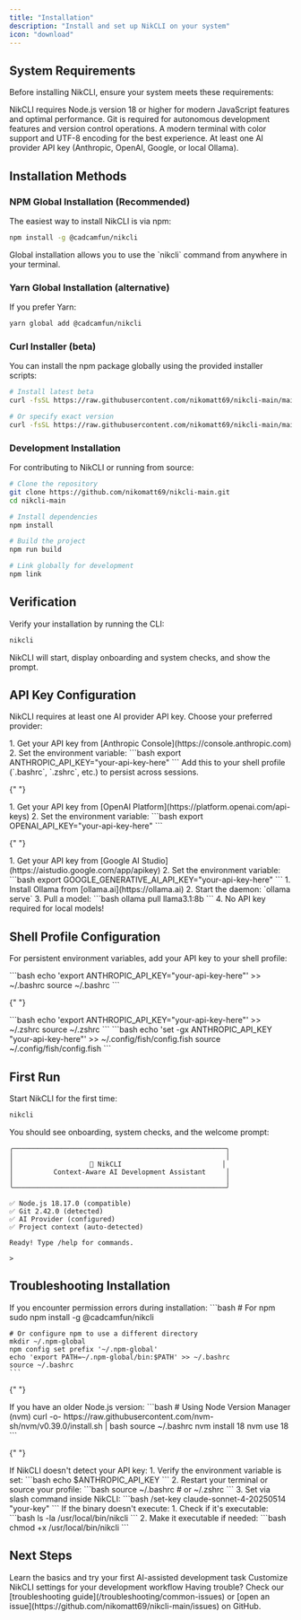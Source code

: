 ```yaml
---
title: "Installation"
description: "Install and set up NikCLI on your system"
icon: "download"
---
```


## System Requirements

Before installing NikCLI, ensure your system meets these requirements:

<CardGroup cols={2}>
  <Card title="Node.js 18+" icon="node-js">
    NikCLI requires Node.js version 18 or higher for modern JavaScript features
    and optimal performance.
  </Card>
  <Card title="Git" icon="git-alt">
    Git is required for autonomous development features and version control
    operations.
  </Card>
  <Card title="Terminal" icon="terminal">
    A modern terminal with color support and UTF-8 encoding for the best
    experience.
  </Card>
  <Card title="API Keys" icon="key">
    At least one AI provider API key (Anthropic, OpenAI, Google, or local
    Ollama).
  </Card>
</CardGroup>

## Installation Methods

### NPM Global Installation (Recommended)

The easiest way to install NikCLI is via npm:

```bash
npm install -g @cadcamfun/nikcli
```

<Note>
  Global installation allows you to use the `nikcli` command from anywhere in
  your terminal.
</Note>

### Yarn Global Installation (alternative)

If you prefer Yarn:

```bash
yarn global add @cadcamfun/nikcli
```

### Curl Installer (beta)

You can install the npm package globally using the provided installer scripts:

```bash
# Install latest beta
curl -fsSL https://raw.githubusercontent.com/nikomatt69/nikcli-main/main/installer/install.sh | bash

# Or specify exact version
curl -fsSL https://raw.githubusercontent.com/nikomatt69/nikcli-main/main/installer/install.sh | bash -s -- --version 0.3.3-beta
```

### Development Installation

For contributing to NikCLI or running from source:

```bash
# Clone the repository
git clone https://github.com/nikomatt69/nikcli-main.git
cd nikcli-main

# Install dependencies
npm install

# Build the project
npm run build

# Link globally for development
npm link
```

## Verification

Verify your installation by running the CLI:

```bash
nikcli
```

NikCLI will start, display onboarding and system checks, and show the prompt.

## API Key Configuration

NikCLI requires at least one AI provider API key. Choose your preferred provider:

<Tabs>
  <Tab title="Anthropic Claude (Recommended)">
    1. Get your API key from [Anthropic Console](https://console.anthropic.com)
    2. Set the environment variable:
    ```bash
    export ANTHROPIC_API_KEY="your-api-key-here"
    ```
    <Tip>
      Add this to your shell profile (`.bashrc`, `.zshrc`, etc.) to persist
      across sessions.
    </Tip>
  </Tab>

{" "}

<Tab title="OpenAI GPT">
  1. Get your API key from [OpenAI
  Platform](https://platform.openai.com/api-keys) 2. Set the environment
  variable: ```bash export OPENAI_API_KEY="your-api-key-here" ```
</Tab>

{" "}

<Tab title="Google Gemini">
  1. Get your API key from [Google AI
  Studio](https://aistudio.google.com/app/apikey) 2. Set the environment
  variable: ```bash export GOOGLE_GENERATIVE_AI_API_KEY="your-api-key-here" ```
</Tab>

  <Tab title="Ollama (Local)">
    1. Install Ollama from [ollama.ai](https://ollama.ai)
    2. Start the daemon: `ollama serve`
    3. Pull a model:
    ```bash
    ollama pull llama3.1:8b
    ```
    4. No API key required for local models!
  </Tab>
</Tabs>

## Shell Profile Configuration

For persistent environment variables, add your API key to your shell profile:

<Tabs>
  <Tab title="Bash">
    ```bash
    echo 'export ANTHROPIC_API_KEY="your-api-key-here"' >> ~/.bashrc
    source ~/.bashrc
    ```
  </Tab>

{" "}

<Tab title="Zsh">
  ```bash echo 'export ANTHROPIC_API_KEY="your-api-key-here"' >> ~/.zshrc source
  ~/.zshrc ```
</Tab>

  <Tab title="Fish">
    ```bash
    echo 'set -gx ANTHROPIC_API_KEY "your-api-key-here"' >> ~/.config/fish/config.fish
    source ~/.config/fish/config.fish
    ```
  </Tab>
</Tabs>

## First Run

Start NikCLI for the first time:

```bash
nikcli
```

You should see onboarding, system checks, and the welcome prompt:

```
╭─────────────────────────────────────────────────────╮
│                                                     │
│                   🚀 NikCLI                         │
│          Context-Aware AI Development Assistant     │
│                                                     │
╰─────────────────────────────────────────────────────╯

✅ Node.js 18.17.0 (compatible)
✅ Git 2.42.0 (detected)
✅ AI Provider (configured)
✅ Project context (auto-detected)

Ready! Type /help for commands.

>
```

## Troubleshooting Installation

<AccordionGroup>
  <Accordion title="Permission Denied Errors">
    If you encounter permission errors during installation:
    ```bash
    # For npm
    sudo npm install -g @cadcamfun/nikcli
    
    # Or configure npm to use a different directory
    mkdir ~/.npm-global
    npm config set prefix '~/.npm-global'
    echo 'export PATH=~/.npm-global/bin:$PATH' >> ~/.bashrc
    source ~/.bashrc
    ```
  </Accordion>

{" "}

<Accordion title="Node.js Version Issues">
  If you have an older Node.js version: ```bash # Using Node Version Manager
  (nvm) curl -o- https://raw.githubusercontent.com/nvm-sh/nvm/v0.39.0/install.sh
  | bash source ~/.bashrc nvm install 18 nvm use 18 ```
</Accordion>

{" "}

<Accordion title="API Key Not Detected">
  If NikCLI doesn't detect your API key: 1. Verify the environment variable is
  set: ```bash echo $ANTHROPIC_API_KEY ``` 2. Restart your terminal or source
  your profile: ```bash source ~/.bashrc # or ~/.zshrc ``` 3. Set via slash
  command inside NikCLI: ```bash /set-key claude-sonnet-4-20250514 "your-key"
  ```
</Accordion>

  <Accordion title="Binary Execution Issues">
    If the binary doesn't execute:
    1. Check if it's executable:
    ```bash
    ls -la /usr/local/bin/nikcli
    ```
    2. Make it executable if needed:
    ```bash
    chmod +x /usr/local/bin/nikcli
    ```
  </Accordion>
</AccordionGroup>

## Next Steps

<CardGroup cols={2}>
  <Card title="First Steps" icon="rocket" href="/quickstart/first-steps">
    Learn the basics and try your first AI-assisted development task
  </Card>
  <Card title="Configuration" icon="gear" href="/quickstart/configuration">
    Customize NikCLI settings for your development workflow
  </Card>
</CardGroup>

<Note>
  Having trouble? Check our [troubleshooting
  guide](/troubleshooting/common-issues) or [open an
  issue](https://github.com/nikomatt69/nikcli-main/issues) on GitHub.
</Note>
